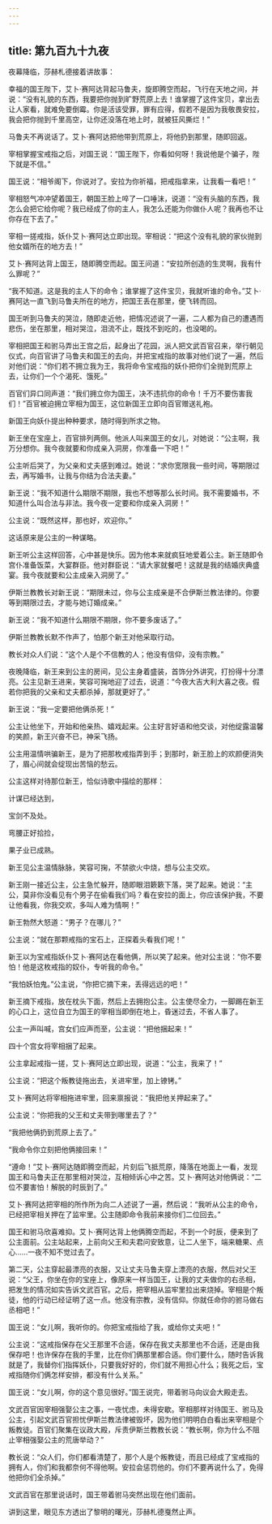 ```yaml
---
---
---
```

title: 第九百九十九夜
---






夜幕降临，莎赫札德接着讲故事：





幸福的国王陛下，艾卜·赛阿达背起马鲁夫，旋即腾空而起，飞行在天地之间，并说：“没有礼貌的东西，我要把你抛到旷野荒原上去！谁掌握了这件宝贝，拿出去让人家看，就难免要倒霉。你是活该受罪，罪有应得，假若不是因为我敬畏安拉，我会把你抛到千里高空，让你还没落在地上时，就被狂风撕烂！”

马鲁夫不再说话了。艾卜·赛阿达把他带到荒原上，将他扔到那里，随即回返。

宰相掌握宝戒指之后，对国王说：“国王陛下，你看如何呀！我说他是个骗子，陛下就是不信。”

国王说：“相爷阁下，你说对了。安拉为你祈福，把戒指拿来，让我看一看吧！”

宰相怒气冲冲望着国王，朝国王脸上啐了一口唾沫，说道：“没有头脑的东西，我怎么会把它给你呢？我已经成了你的主人，我怎么还能为你做仆人呢？我再也不让你存在下去了。”

宰相一搓戒指，妖仆艾卜·赛阿达立即出现。宰相说：“把这个没有礼貌的家伙抛到他女婿所在的地方去！”

艾卜·赛阿达背上国王，随即腾空而起。国王问道：“安拉所创造的生灵啊，我有什么罪呢？”

“我不知道。这是我的主人下的命令；谁掌握了这件宝贝，我就听谁的命令。”艾卜·赛阿达一直飞到马鲁夫所在的地方，把国王丢在那里，便飞转而回。

国王听到马鲁夫的哭泣，随即走近他，把情况述说了一遍，二人都为自己的遭遇而悲伤，坐在那里，相对哭泣，泪流不止，既找不到吃的，也没喝的。

宰相把国王和驸马弄出王宫之后，起身出了花园，派人把文武百官召来，举行朝见仪式，向百官讲了马鲁夫和国王的去向，并把宝戒指的故事对他们说了一遍，然后对他们说：“你们若不拥立我为王，我将命令宝戒指的妖仆把你们全抛到荒原上去，让你们一个个渴死、饿死。”

百官们异口同声道：“我们拥立你为国王，决不违抗你的命令！千万不要伤害我们！”百官被迫拥立宰相为国王，这位新国王立即向百官赠送礼袍。

新国王向妖仆提出种种要求，随时得到所求之物。

新王坐在宝座上，百官排列两侧。他派人叫来国王的女儿，对她说：“公主啊，我万分想你。我今夜就要和你成亲入洞房，你准备一下吧！”

公主听后哭了，为父亲和丈夫感到难过。她说：“求你宽限我一些时间，等期限过去，再写婚书，让我与你结为合法夫妻。”

新王说：“我不知道什么期限不期限，我也不想等那么长时间。我不需要婚书，不知道什么叫合法与非法。我今夜一定要和你成亲入洞房！”

公主说：“既然这样，那也好，欢迎你。”

这话原来是公主的一种谋略。

新王听公主这样回答，心中甚是快乐。因为他本来就疯狂地爱着公主。新王随即令宫仆准备饭菜，大宴群臣。他对群臣说：“请大家就餐吧！这就是我的结婚庆典盛宴。我今夜就要和公主成亲入洞房了。”

伊斯兰教教长对新王说：“期限未过，你与公主成亲是不合伊斯兰教法律的。你要等到期限过去，才能与她订婚成亲。”

新王说：“我不知道什么期限不期限，你不要多废话了。”

伊斯兰教教长默不作声了，怕那个新王对他采取行动。

教长对众人们说：“这个人是个不信教的人；他没有信仰，没有宗教。”

夜晚降临，新王来到公主的房间，见公主身着盛装，首饰分外讲究，打扮得十分漂亮。公主见新王进来，笑容可掬地迎了过去，说道：“今夜大吉大利大喜之夜。假若你把我的父亲和丈夫都杀掉，那就更好了。”

新王说：“我一定要把他俩杀死！”

公主让他坐下，开始和他亲热、嬉戏起来。公主好言好语和他交谈，对他绽露温馨的笑颜，新王兴奋不已，神采飞扬。

公主用温情哄骗新王，是为了把那枚戒指弄到手；到那时，新王脸上的欢颜便消失了，眉心间就会绽现出苦恼的愁云。

公主这样对待那位新王，恰似诗歌中描绘的那样：


计谋已经达到，

宝剑不及处。

弯腰正好拾捡，

果子业已成熟。



新王见公主温情脉脉，笑容可掬，不禁欲火中烧，想与公主交欢。

新王刚一接近公主，公主急忙躲开，随即眼泪簌簌下落，哭了起来。她说：“主公，莫非你没看见有个男子在偷看我们吗？看在安拉的面上，你应该保护我，不要让他看我，你我交欢，多叫人难为情啊！”

新王勃然大怒道：“男子？在哪儿？”

公主说：“就在那颗戒指的宝石上，正探着头看我们呢！”

新王以为宝戒指妖仆艾卜·赛阿达在看他俩，所以笑了起来。他对公主说：“你不要怕！他是这枚戒指的奴仆，专听我的命令。”

“我怕妖怕鬼。”公主说，“你把它摘下来，丢得远远的吧！”

新王摘下戒指，放在枕头下面，然后上去拥抱公主。公主使尽全力，一脚踢在新王的心口上，这位自立为国王的宰相当即倒在地上，昏迷过去，不省人事了。

公主一声叫喊，宫女们应声而至，公主说：“把他捆起来！”

四十个宫女将宰相捆了起来。

公主拿起戒指一搓，艾卜·赛阿达立即出现，说道：“公主，我来了！”

公主说：“把这个叛教徒拖出去，关进牢里，加上镣铐。”

艾卜·赛阿达将宰相拖进牢里，回来禀报说：“我把他关押起来了。”

公主说：“你把我的父王和丈夫带到哪里去了？”

“我把他俩扔到荒原上去了。”

“我命令你立刻把他俩接回来！”

“遵命！”艾卜·赛阿达随即腾空而起，片刻后飞抵荒原，降落在地面上一看，发现国王和马鲁夫正在那里相对哭泣，互相倾诉心中之苦。艾卜·赛阿达对他俩说：“二位不要害怕！解脱的时辰到了。”

艾卜·赛阿达把宰相的所作所为向二人述说了一遍，然后说：“我听从公主的命令，已经把宰相关押在了监牢里。公主随即命令我前来接你们二位回去。”

国王和驸马欣喜难抑。艾卜·赛阿达背上他俩腾空而起，不到一个时辰，便来到了公主面前。公主站起来，上前向父王和夫君问安致意，让二人坐下，端来糖果、点心……一夜不知不觉过去了。

第二天，公主穿起最漂亮的衣服，又让丈夫马鲁夫穿上漂亮的衣服，然后对父王说：“父王，你坐在你的宝座上，像原来一样当国王，让我的丈夫做你的右丞相，把发生的情况如实告诉文武百官。之后，把宰相从监牢里拉出来烧掉。宰相是个叛徒，他的行动已经证明了这一点。他没有宗教，没有信仰。你就任命你的驸马做右丞相吧！”

国王说：“女儿啊，我听你的。你把宝戒指给了我，或给你丈夫吧！”

公主说：“这戒指保存在父王那里不合适，保存在我丈夫那里也不合适，还是由我保存吧！也许保存在我的手里，比在你们俩那里都合适。你们要什么，随时告诉我就是了，我替你们指挥妖仆，只要我好好的，你们就不用担心什么；我死之后，宝戒指随你们俩怎样安排，都没有什么关系。”

国王说：“女儿啊，你的这个意见很好。”国王说完，带着驸马向议会大殿走去。

文武百官因宰相强娶公主之事，一夜忧虑，未得安歇。宰相那样对待国王、驸马及公主，引起文武百官担忧伊斯兰教法律被毁坏，因为他们明明白白看出来宰相是个叛教徒。百官们聚集在议政大殿，斥责伊斯兰教教长说：“教长啊，你为什么不阻止宰相强娶公主的荒唐举动？”

教长说：“众人们，你们都看清楚了，那个人是个叛教徒，而且已经成了宝戒指的拥有人，你们和我都奈何不得他啊。安拉会惩罚他的。你们不要再说什么了，免得他把你们全杀掉。”

文武百官在那里说话时，国王带着驸马突然出现在他们面前。





讲到这里，眼见东方透出了黎明的曙光，莎赫札德戛然止声。